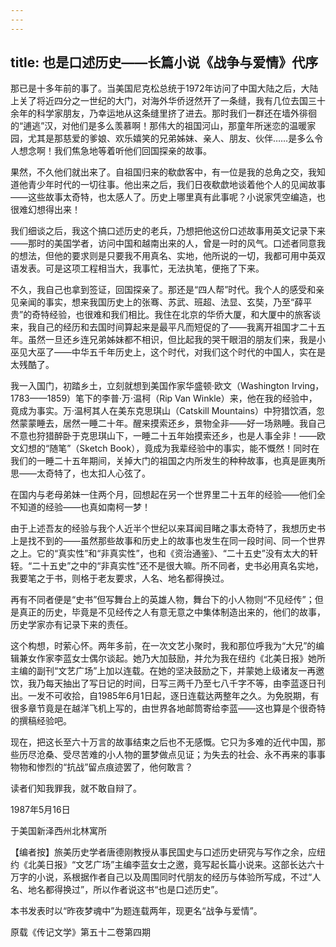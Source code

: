 ```yaml
---
---
---
```

title: 也是口述历史——长篇小说《战争与爱情》代序
---




那已是十多年前的事了。当美国尼克松总统于1972年访问了中国大陆之后，大陆上关了将近四分之一世纪的大门，对海外华侨迓然开了一条缝，我有几位去国三十余年的科学家朋友，乃幸运地从这条缝里挤了进去。那时我们一群还在墙外徘徊的“逋逃”汉，对他们是多么羡慕啊！那伟大的祖国河山，那童年所迷恋的温暖家园，尤其是那慈爱的爹娘、欢乐嬉笑的兄弟姊妹、亲人、朋友、伙伴……是多么令人想念啊！我们焦急地等着听他们回国探亲的故事。

果然，不久他们就出来了。自祖国归来的欷歔客中，有一位是我的总角之交，我知道他青少年时代的一切往事。他出来之后，我们日夜欷歔地谈着他个人的见闻故事——这些故事太奇特，也太感人了。历史上哪里真有此事呢？小说家凭空编造，也很难幻想得出来！

我们细谈之后，我这个搞口述历史的老兵，乃想把他这份口述故事用英文记录下来——那时的美国学者，访问中国和越南出来的人，曾是一时的风气。口述者同意我的想法，但他的要求则是只要我不用真名、实地，他所说的一切，我都可用中英双语发表。可是这项工程相当大，我事忙，无法执笔，便拖了下来。

不久，我自己也拿到签证，回国探亲了。那还是“四人帮”时代。我个人的感受和亲见亲闻的事实，想来我国历史上的张骞、苏武、班超、法显、玄奘，乃至“薛平贵”的奇特经验，也很难和我们相比。我住在北京的华侨大厦，和大厦中的旅客谈来，我自己的经历和去国时间算起来是最平凡而短促的了——我离开祖国才二十五年。虽然一旦还乡连兄弟姊妹都不相识，但比起我的哭干眼泪的朋友们来，我是小巫见大巫了——中华五千年历史上，这个时代，对我们这个时代的中国人，实在是太残酷了。

我一入国门，初踏乡土，立刻就想到美国作家华盛顿·欧文（Washington Irving，1783——1859）笔下的李普·万·温柯（Rip Van Winkle）来，他在我的经验中，竟成为事实。万·温柯其人在美东克思琪山（Catskill Mountains）中狩猎饮酒，忽然蒙蒙睡去，居然一睡二十年。醒来摸索还乡，景物全非——好一场熟睡。我自己不意也狩猎醉卧于克思琪山下，一睡二十五年始摸索还乡，也是人事全非！——欧文幻想的“随笔”（Sketch Book），竟成为我辈经验中的事实，能不慨然！同时在我们的一睡二十五年期间，关掉大门的祖国之内所发生的种种故事，也真是匪夷所思——太奇特了，也太扣人心弦了。

在国内与老母弟妹一住两个月，回想起在另一个世界里二十五年的经验——他们全不知道的经验——也真如南柯一梦！

由于上述吾友的经验与我个人近半个世纪以来耳闻目睹之事太奇特了，我想历史书上是找不到的——虽然那些故事和历史上的故事也发生在同一段时间、同一个世界之上。它的“真实性”和“非真实性”，也和《资治通鉴》、“二十五史”没有太大的轩轾。“二十五史”之中的“非真实性”还不是很大嘛。所不同者，史书必用真名实地，我要笔之于书，则格于老友要求，人名、地名都得换过。

再有不同者便是“史书”但写舞台上的英雄人物，舞台下的小人物则“不见经传”；但是真正的历史，毕竟是不见经传之人有意无意之中集体制造出来的，他们的故事，历史学家亦有记录下来的责任。

这个构想，时萦心怀。两年多前，在一次文艺小聚时，我和那位呼我为“大兄”的编辑兼女作家李蓝女士偶尔谈起。她乃大加鼓励，并允为我在纽约《北美日报》她所主编的副刊“文艺广场”上加以连载。在她的坚决鼓励之下，并蒙她上级诸友一再邀饮，我乃每天抽出了写日记的时间，日写三两千乃至七八千字不等，由李蓝逐日刊出。一发不可收拾，自1985年6月1日起，逐日连载达两整年之久。为免脱期，有很多章节竟是在越洋飞机上写的，由世界各地邮筒寄给李蓝——这也算是个很奇特的撰稿经验吧。

现在，把这长至六十万言的故事结束之后也不无感慨。它只为多难的近代中国，那些历尽沧桑、受尽苦难的小人物的噩梦做点见证；为失去的社会、永不再来的事事物物和惨烈的“抗战”留点痕迹罢了，他何敢言？

读者们知我罪我，就不敢自辩了。

1987年5月16日

于美国新泽西州北林寓所





【编者按】旅美历史学者唐德刚教授从事民国史与口述历史研究与写作之余，应纽约《北美日报》“文艺广场”主编李蓝女士之邀，竟写起长篇小说来。这部长达六十万字的小说，系根据作者自己以及周围同时代朋友的经历与体验所写成，不过“人名、地名都得换过”，所以作者说这书“也是口述历史”。





本书发表时以“昨夜梦魂中”为题连载两年，现更名“战争与爱情”。

原载《传记文学》第五十二卷第四期